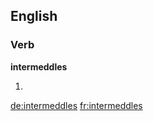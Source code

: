 ==English==

===Verb===
'''intermeddles'''

# {{third-person singular of|[[intermeddle]]}}

[[de:intermeddles]]
[[fr:intermeddles]]